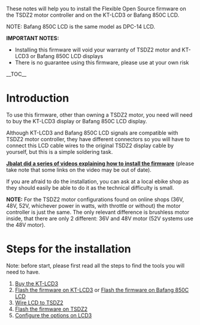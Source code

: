 These notes will help you to install the Flexible Open Source firmware on the TSDZ2 motor controller and on the KT-LCD3 or Bafang 850C LCD.

NOTE: Bafang 850C LCD is the same model as DPC-14 LCD.

'''IMPORTANT NOTES:'''
* Installing this firmware will void your warranty of TSDZ2 motor and KT-LCD3 or Bafang 850C LCD displays
* There is no guarantee using this firmware, please use at your own risk

__TOC__

= Introduction =

To use this firmware, other than owning a TSDZ2 motor, you need will need to buy the KT-LCD3 display or Bafang 850C LCD display.

Although KT-LCD3 and Bafang 850C LCD signals are compatible with TSDZ2 motor controller, they have different connectors so you will have to connect this LCD cable wires to the original TSDZ2 display cable by yourself, but this is a simple soldering task.

'''[https://www.youtube.com/watch?v=nj8GxKHut3o Jbalat did a series of videos explaining how to install the firmware]''' (please take note that some links on the video may be out of date).

If you are afraid to do the installation, you can ask at a local ebike shop as they should easily be able to do it as the technical difficulty is small.

'''NOTE:''' For the TSDZ2 motor configurations found on online shops (36V, 48V, 52V, whichever power in watts, with throttle or without) the motor controller is just the same. The only relevant difference is brushless motor inside, that there are only 2 different: 36V and 48V motor (52V systems use the 48V motor).

= Steps for the installation =
Note: before start, please first read all the steps to find the tools you will need to have.

# [[KT-LCD3|Buy the KT-LCD3]]
# [[How to flash the Flexible OpenSource firmware on KT LCD3|Flash the firmware on KT-LCD3]] or [[Flash the firmware on Bafang 850C LCD]]
# [[Wire LCD to TSDZ2]]
# [[Flash the firmware on TSDZ2]]
# [[Usage-and-configuration-of-firmware-version-0.17.x|Configure the options on LCD3]]
